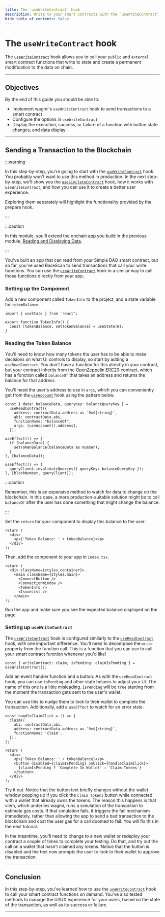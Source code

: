 ```yaml
---
title: The `useWriteContract` hook
description: Write to your smart contracts with the `useWriteContract` hook.
hide_table_of_contents: false
---
```


# The `useWriteContract` hook

The [`useWriteContract`] hook allows you to call your `public` and `external` smart contract functions that write to state and create a permanent modification to the data on chain.

---

## Objectives

By the end of this guide you should be able to:

- Implement wagmi's `useWriteContract` hook to send transactions to a smart contract
- Configure the options in `useWriteContract`
- Display the execution, success, or failure of a function with button state changes, and data display

---

## Sending a Transaction to the Blockchain

:::warning

In this step-by-step, you're going to start with the [`useWriteContract`] hook. You probably won't want to use this method in production. In the next step-by-step, we'll show you the [`useSimulateContract`](https://github.com/base/web/blob/master/apps/base-docs/docs/pages/learn/writing-to-contracts/useSimulateContract.mdx) hook, how it works with `useWriteContract`, and how you can use it to create a better user experience.

Exploring them separately will highlight the functionality provided by the prepare hook.

:::

:::caution

In this module, you'll extend the onchain app you build in the previous module, [Reading and Displaying Data].

:::

You've built an app that can read from your Simple DAO smart contract, but so far, you've used BaseScan to send transactions that call your write functions. You can use the [`useWriteContract`] hook in a similar way to call those functions directly from your app.

### Setting up the Component

Add a new component called `TokenInfo` to the project, and a state variable for `tokenBalance`.

```tsx
import { useState } from 'react';

export function TokenInfo() {
  const [tokenBalance, setTokenBalance] = useState(0);
}
```

### Reading the Token Balance

You'll need to know how many tokens the user has to be able to make decisions on what UI controls to display, so start by adding a `useReadContract`. You don't have a function for this directly in your contract, but your contract inherits from the [OpenZeppelin ERC20] contract, which has a function called `balanceOf` that takes an address and returns the balance for that address.

You'll need the user's address to use in `args`, which you can conveniently get from the [`useAccount`] hook using the pattern below.

```tsx
const { data: balanceData, queryKey: balanceQueryKey } =
  useReadContract({
    address: contractData.address as `0x${string}`,
    abi: contractData.abi,
    functionName: "balanceOf",
    args: [useAccount().address],
  });

useEffect(() => {
  if (balanceData) {
    setTokenBalance(balanceData as number);
  }
}, [balanceData]);

useEffect(() => {
  queryClient.invalidateQueries({ queryKey: balanceQueryKey });
}, [blockNumber, queryClient]);
```

:::caution

Remember, this is an expensive method to watch for data to change on the blockchain. In this case, a more production-suitable solution might be to call `balanceOf` after the user has done something that might change the balance.

:::

Set the `return` for your component to display this balance to the user:

```tsx
return (
  <div>
    <p>{'Token Balance: ' + tokenBalance}</p>
  </div>
);
```

Then, add the component to your app in `index.tsx`.

```tsx
return (
  <div className={styles.container}>
    <main className={styles.main}>
      <ConnectButton />
      <ConnectionWindow />
      <TokenInfo />
      <IssueList />
    </main>
);
```

Run the app and make sure you see the expected balance displayed on the page.

### Setting up `useWriteContract`

The [`useWriteContract`] hook is configured similarly to the [`useReadContract`] hook, with one important difference. You'll need to decompose the `write` property from the function call. This is a function that you can use to call your smart contract function whenever you'd like!

```tsx
const { writeContract: claim, isPending: claimIsPending } = useWriteContract();
```

Add an event handler function and a button. As with the `useReadContract` hook, you can use `isPending` and other state helpers to adjust your UI. The name of this one is a little misleading. `isPending` will be `true` starting from the moment the transaction gets sent to the user's wallet.

You can use this to nudge them to look to their wallet to complete the transaction. Additionally, add a `useEffect` to watch for an error state.

```tsx
const handleClaimClick = () => {
  claim({
    abi: contractData.abi,
    address: contractData.address as `0x${string}`,
    functionName: 'claim',
  });
};

return (
  <div>
    <p>{'Token Balance: ' + tokenBalance}</p>
    <button disabled={claimIsPending} onClick={handleClaimClick}>
      {claimIsPending ? 'Complete In Wallet' : 'Claim Tokens'}
    </button>
  </div>
);
```

Try it out. Notice that the button text briefly changes without the wallet window popping up if you click the `Claim Tokens` button while connected with a wallet that already owns the tokens. The reason this happens is that viem, which underlies wagmi, runs a simulation of the transaction to estimate gas costs. If that simulation fails, it triggers the fail mechanism immediately, rather than allowing the app to send a bad transaction to the blockchain and cost the user gas for a call doomed to fail. You will fix this in the next tutorial.

In the meantime, you'll need to change to a new wallet or redeploy your contract a couple of times to complete your testing. Do that, and try out the call on a wallet that hasn't claimed any tokens. Notice that the button is disabled and the text now prompts the user to look to their wallet to approve the transaction.

---

## Conclusion

In this step-by-step, you've learned how to use the [`useWriteContract`] hook to call your smart contract functions on demand. You've also tested methods to manage the UI/UX experience for your users, based on the state of the transaction, as well as its success or failure.

---

[wagmi]: https://wagmi.sh/
[`useWriteContract`]: https://wagmi.sh/react/hooks/useWriteContract
[`usePrepareContractWrite`]: https://wagmi.sh/react/prepare-hooks/usePrepareContractWrite
[Reading and Displaying Data]: ../reading-and-displaying-data/useAccount
[`useReadContract`]: https://wagmi.sh/react/hooks/useReadContract
[OpenZeppelin ERC20]: https://github.com/OpenZeppelin/openzeppelin-contracts/blob/master/contracts/token/ERC20/ERC20.sol
[`useAccount`]: https://wagmi.sh/react/hooks/useAccount
